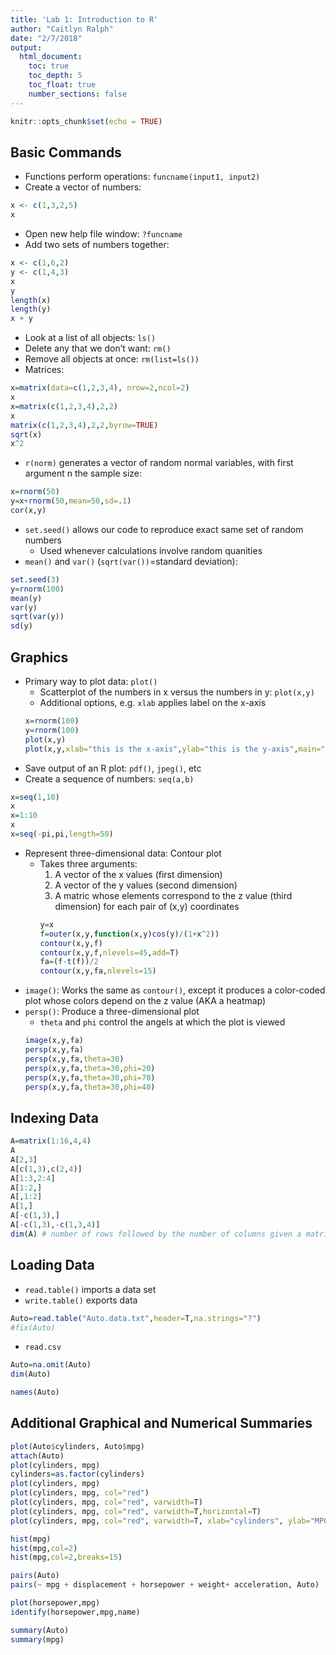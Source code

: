 ```yaml
---
title: 'Lab 1: Introduction to R'
author: "Caitlyn Ralph"
date: "2/7/2018"
output: 
  html_document:
    toc: true
    toc_depth: 5
    toc_float: true
    number_sections: false
---
```


```r
knitr::opts_chunk$set(echo = TRUE)
```

## Basic Commands

* Functions perform operations: `funcname(input1, input2)`
* Create a vector of numbers:
```r
x <- c(1,3,2,5)
x
```
* Open new help file window: `?funcname`
* Add two sets of numbers together:
```r
x <- c(1,6,2)
y <- c(1,4,3)
x
y
length(x)
length(y)
x + y
```
* Look at a list of all objects: `ls()`
* Delete any that we don't want: `rm()`
* Remove all objects at once: `rm(list=ls())`
* Matrices:
```r
x=matrix(data=c(1,2,3,4), nrow=2,ncol=2)
x
x=matrix(c(1,2,3,4),2,2)
x
matrix(c(1,2,3,4),2,2,byrow=TRUE)
sqrt(x)
x^2
```
* `r(norm)` generates a vector of random normal variables, with first argument n the sample size:
``` r
x=rnorm(50)
y=x+rnorm(50,mean=50,sd=.1)
cor(x,y)
```
* `set.seed()` allows our code to reproduce exact same set of random numbers
  + Used whenever calculations involve random quanities
* `mean()` and `var()` (`sqrt(var())`=standard deviation):
```r
set.seed(3)
y=rnorm(100)
mean(y)
var(y)
sqrt(var(y))
sd(y)
```

## Graphics

* Primary way to plot data: `plot()`
  + Scatterplot of the numbers in x versus the numbers in y: `plot(x,y)`
  + Additional options, e.g. `xlab` applies label on the x-axis
```r
x=rnorm(100)
y=rnorm(100)
plot(x,y)
plot(x,y,xlab="this is the x-axis",ylab="this is the y-axis",main="Plot of X vs Y")
```

* Save output of an R plot: `pdf()`, `jpeg()`, etc
* Create a sequence of numbers: `seq(a,b)`
```r
x=seq(1,10)
x
x=1:10
x
x=seq(-pi,pi,length=50)
```
* Represent three-dimensional data: Contour plot
  + Takes three arguments:
    1. A vector of the x values (first dimension)
    2. A vector of the y values (second dimension)
    3. A matric whose elements correspond to the z value (third dimension) for each pair of (x,y) coordinates
```r
y=x
f=outer(x,y,function(x,y)cos(y)/(1+x^2))
contour(x,y,f)
contour(x,y,f,nlevels=45,add=T)
fa=(f-t(f))/2
contour(x,y,fa,nlevels=15)
```

* `image()`: Works the same as `contour()`, except it produces a color-coded plot whose colors depend on the z value (AKA a heatmap)
* `persp()`: Produce a three-dimensional plot
  + `theta` and `phi` control the angels at which the plot is viewed
```r
image(x,y,fa)
persp(x,y,fa)
persp(x,y,fa,theta=30)
persp(x,y,fa,theta=30,phi=20)
persp(x,y,fa,theta=30,phi=70)
persp(x,y,fa,theta=30,phi=40)
```

## Indexing Data

```r
A=matrix(1:16,4,4)
A
A[2,3]
A[c(1,3),c(2,4)]
A[1:3,2:4]
A[1:2,]
A[,1:2]
A[1,]
A[-c(1,3),]
A[-c(1,3),-c(1,3,4)]
dim(A) # number of rows followed by the number of columns given a matrix
```

## Loading Data

* `read.table()` imports a data set
* `write.table()` exports data
```r
Auto=read.table("Auto.data.txt",header=T,na.strings="?")
#fix(Auto)
```
* `read.csv`
```r
Auto=na.omit(Auto)
dim(Auto)
```
```{r(}
names(Auto)
```

## Additional Graphical and Numerical Summaries

```r
plot(Auto$cylinders, Auto$mpg)
attach(Auto)
plot(cylinders, mpg)
cylinders=as.factor(cylinders)
plot(cylinders, mpg)
plot(cylinders, mpg, col="red")
plot(cylinders, mpg, col="red", varwidth=T)
plot(cylinders, mpg, col="red", varwidth=T,horizontal=T)
plot(cylinders, mpg, col="red", varwidth=T, xlab="cylinders", ylab="MPG")
```
```r
hist(mpg)
hist(mpg,col=2)
hist(mpg,col=2,breaks=15)
```
```r
pairs(Auto)
pairs(~ mpg + displacement + horsepower + weight+ acceleration, Auto)
```
```r
plot(horsepower,mpg)
identify(horsepower,mpg,name)
```
```r
summary(Auto)
summary(mpg)
```
